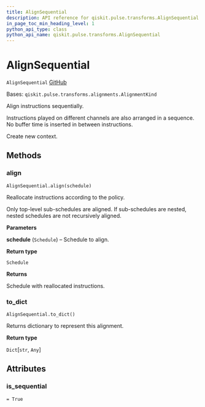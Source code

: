 ```yaml
---
title: AlignSequential
description: API reference for qiskit.pulse.transforms.AlignSequential
in_page_toc_min_heading_level: 1
python_api_type: class
python_api_name: qiskit.pulse.transforms.AlignSequential
---
```


# AlignSequential

<span id="qiskit.pulse.transforms.AlignSequential" />

`AlignSequential` [GitHub](https://github.com/qiskit/qiskit/tree/stable/0.19/qiskit/pulse/transforms/alignments.py "view source code")

Bases: `qiskit.pulse.transforms.alignments.AlignmentKind`

Align instructions sequentially.

Instructions played on different channels are also arranged in a sequence. No buffer time is inserted in between instructions.

Create new context.

## Methods

### align

<span id="qiskit.pulse.transforms.AlignSequential.align" />

`AlignSequential.align(schedule)`

Reallocate instructions according to the policy.

Only top-level sub-schedules are aligned. If sub-schedules are nested, nested schedules are not recursively aligned.

**Parameters**

**schedule** (`Schedule`) – Schedule to align.

**Return type**

`Schedule`

**Returns**

Schedule with reallocated instructions.

### to\_dict

<span id="qiskit.pulse.transforms.AlignSequential.to_dict" />

`AlignSequential.to_dict()`

Returns dictionary to represent this alignment.

**Return type**

`Dict`\[`str`, `Any`]

## Attributes

<span id="qiskit.pulse.transforms.AlignSequential.is_sequential" />

### is\_sequential

`= True`

